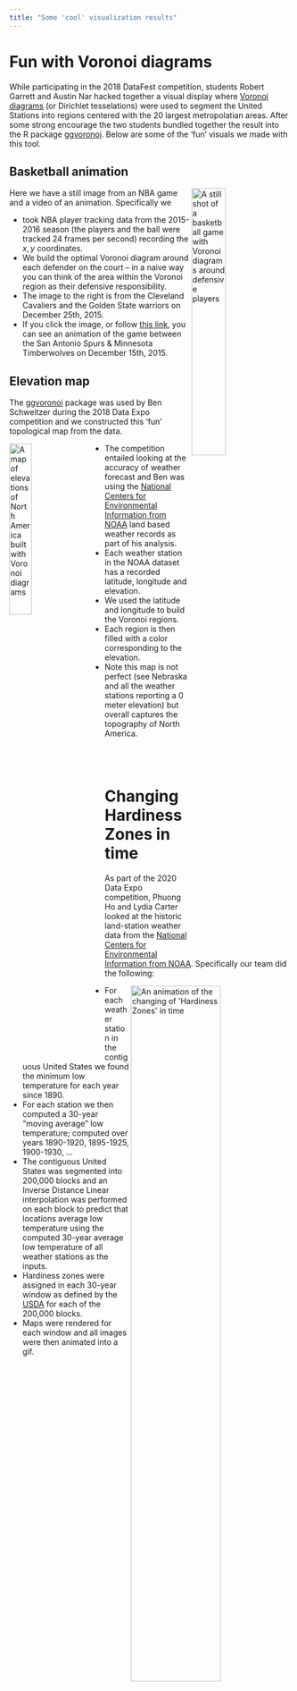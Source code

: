 ```yaml
---
title: "Some 'cool' visualization results"
---
```

<link rel="stylesheet" href="styles.css" type="text/css">

# Fun with Voronoi diagrams

While participating in the 2018 DataFest competition, students Robert Garrett and Austin Nar hacked together a visual display where <a href="https://en.wikipedia.org/wiki/Voronoi_diagram">Voronoi diagrams</a> (or Dirichlet tesselations) were used to segment the United Stations into regions centered with the 20 largest metropolatian areas. After some strong encourage the two students bundled together the result into the R package <a href="https://cran.r-project.org/web/packages/ggvoronoi/index.html">ggvoronoi</a>. Below are some of the 'fun' visuals we made with this tool.

## Basketball animation

<a href="http://users.miamioh.edu/fishert4/bball2.html" target="_blank" rel="noopener noreferrer"><img src="dataviz/bball.jpg" style="width:35%; border:0px solid; margin-right: 1px" alt="A still shot of a basketball game with Voronoi diagrams around defensive players" title="A still shot of a basketball game with Voronoi diagrams around defensive players" align="right"></img></a>

Here we have a still image from an NBA game and a video of an animation. Specifically we

* took NBA player tracking data from the 2015-2016 season (the players and the ball were tracked 24 frames per second) recording the $x,y$ coordinates. 
* We build the optimal Voronoi diagram around each defender on the court -- in a naive way you can think of the area within the Voronoi region as their defensive responsibility.
* The image to the right is from the Cleveland Cavaliers and the Golden State warriors on December 25th, 2015.
* If you click the image, or follow <a href="http://users.miamioh.edu/fishert4/bball2.html" target="_blank" rel="noopener noreferrer">this link</a>, you can see an animation of the game between the San Antonio Spurs & Minnesota Timberwolves on December 15th, 2015.


## Elevation map

The <a href="https://cran.r-project.org/web/packages/ggvoronoi/index.html">ggvoronoi</a> package was used by Ben Schweitzer during the 2018 Data Expo competition and we constructed this 'fun' topological map from the data.

<img src="dataviz/ncdcVoronoiNAmap.jpg" style="width:28%; border:0px solid; margin-right: 30px" alt="A map of elevations of North America built with Voronoi diagrams" title="A map of elevations of North America built with Voronoi diagrams" align="left"></img>



* The competition entailed looking at the accuracy of weather forecast and Ben was using the <a href="https://www.ncdc.noaa.gov/">National Centers for Environmental Information from NOAA</a> land based weather records as part of his analysis.
* Each weather station in the NOAA dataset has a recorded latitude, longitude and elevation.
* We used the latitude and longitude to build the Voronoi regions.
* Each region is then filled with a color corresponding to the elevation.
* Note this map is not perfect (see Nebraska and all the weather stations reporting a 0 meter elevation) but overall captures the topography of North America.

<br/>
<br/>

# Changing Hardiness Zones in time




As part of the 2020 Data Expo competition, Phuong Ho and Lydia Carter looked at the historic land-station weather data from the <a href="https://www.ncdc.noaa.gov/">National Centers for Environmental Information from NOAA</a>. Specifically our team did the following:

<img src="dataviz/hardinessGif.gif" style="width:56.5%; border:0px solid; margin-right: 1px" alt="An animation of the changing of 'Hardiness Zones' in time" title="An animation of the changing of 'Hardiness Zones' in time" align="right"></img>

* For each weather station in the contiguous United States we found the minimum low temperature for each year since 1890.
* For each station we then computed a 30-year "moving average" low temperature; computed over years 1890-1920, 1895-1925, 1900-1930, ...
* The contiguous United States was segmented into 200,000 blocks and an Inverse Distance Linear interpolation was performed on each block to predict that locations average low temperature using the computed 30-year average low temperature of all weather stations as the inputs.
* Hardiness zones were assigned in each 30-year window as defined by the <a href="https://planthardiness.ars.usda.gov/">USDA</a> for each of the 200,000 blocks.
* Maps were rendered for each window and all images were then animated into a gif.


